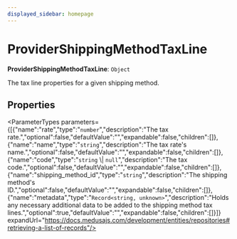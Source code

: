 ```yaml
---
displayed_sidebar: homepage
---
```



# ProviderShippingMethodTaxLine

 **ProviderShippingMethodTaxLine**: `Object`

The tax line properties for a given shipping method.

## Properties

<ParameterTypes parameters={[{"name":"rate","type":"`number`","description":"The tax rate.","optional":false,"defaultValue":"","expandable":false,"children":[]},{"name":"name","type":"`string`","description":"The tax rate's name.","optional":false,"defaultValue":"","expandable":false,"children":[]},{"name":"code","type":"`string` \\| `null`","description":"The tax code.","optional":false,"defaultValue":"","expandable":false,"children":[]},{"name":"shipping_method_id","type":"`string`","description":"The shipping method's ID.","optional":false,"defaultValue":"","expandable":false,"children":[]},{"name":"metadata","type":"`Record<string, unknown>`","description":"Holds any necessary additional data to be added to the shipping method tax lines.","optional":true,"defaultValue":"","expandable":false,"children":[]}]} expandUrl="https://docs.medusajs.com/development/entities/repositories#retrieving-a-list-of-records"/>

